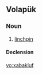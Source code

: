 ==Volapük==

===Noun===
{{vo-noun}}

# [[linchpin]]

====Declension====
{{vo-decl-noun}}

[[vo:xabakluf]]